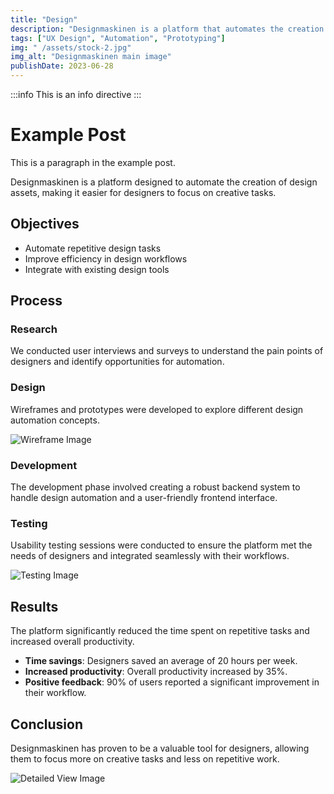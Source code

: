 ```yaml
---
title: "Design"
description: "Designmaskinen is a platform that automates the creation of design assets."
tags: ["UX Design", "Automation", "Prototyping"]
img: " /assets/stock-2.jpg"
img_alt: "Designmaskinen main image"
publishDate: 2023-06-28
---
```



:::info
This is an info directive
:::


# Example Post

This is a paragraph in the example post.

Designmaskinen is a platform designed to automate the creation of design assets, making it easier for designers to focus on creative tasks.

## Objectives

- Automate repetitive design tasks
- Improve efficiency in design workflows
- Integrate with existing design tools

## Process

### Research

We conducted user interviews and surveys to understand the pain points of designers and identify opportunities for automation.

### Design

Wireframes and prototypes were developed to explore different design automation concepts.

![Wireframe Image](/assets/stock-2.jpg)

### Development

The development phase involved creating a robust backend system to handle design automation and a user-friendly frontend interface.

### Testing

Usability testing sessions were conducted to ensure the platform met the needs of designers and integrated seamlessly with their workflows.

![Testing Image](/assets/stock-2.jpg)

## Results

The platform significantly reduced the time spent on repetitive tasks and increased overall productivity.

- **Time savings**: Designers saved an average of 20 hours per week.
- **Increased productivity**: Overall productivity increased by 35%.
- **Positive feedback**: 90% of users reported a significant improvement in their workflow.

## Conclusion

Designmaskinen has proven to be a valuable tool for designers, allowing them to focus more on creative tasks and less on repetitive work.

![Detailed View Image](/assets/stock-2.jpg)
